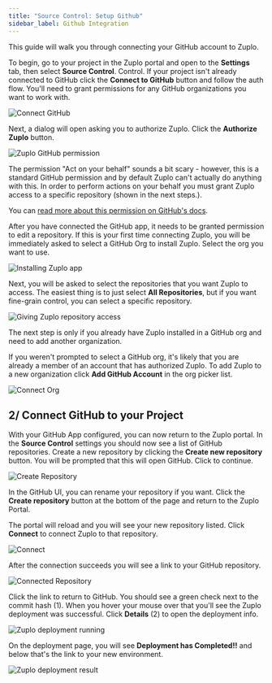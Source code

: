 ```yaml
---
title: "Source Control: Setup Github"
sidebar_label: Github Integration
---
```


This guide will walk you through connecting your GitHub account to Zuplo.

To begin, go to your project in the Zuplo portal and open to the **Settings**
tab, then select **Source Control**. Control. If your project isn't already
connected to GitHub click the **Connect to GitHub** button and follow the auth
flow. You'll need to grant permissions for any GitHub organizations you want to
work with.

![Connect GitHub](../../public/media/step-4-deploying-to-the-edge/image-1.png)

Next, a dialog will open asking you to authorize Zuplo. Click the **Authorize
Zuplo** button.

<Framed margin={6}>

![Zuplo GitHub permission](https://cdn.zuplo.com/assets/d6194a80-b6d6-429e-85a6-ae1cb4a3375e.png)

</Framed>

<Callout type="tip" title="GitHub Permissions" >

The permission "Act on your behalf" sounds a bit scary - however, this is a
standard GitHub permission and by default Zuplo can't actually do anything with
this. In order to perform actions on your behalf you must grant Zuplo access to
a specific repository (shown in the next steps.).

You can
[read more about this permission on GitHub's docs](https://docs.github.com/en/apps/using-github-apps/authorizing-github-apps#about-github-apps-acting-on-your-behalf).

</Callout>

After you have connected the GitHub app, it needs to be granted permission to
edit a repository. If this is your first time connecting Zuplo, you will be
immediately asked to select a GitHub Org to install Zuplo. Select the org you
want to use.

<Framed margin={6}>

![Installing Zuplo app](https://cdn.zuplo.com/assets/eef76bd7-4d26-4f86-96e8-89ebede03beb.png)

</Framed>

Next, you will be asked to select the repositories that you want Zuplo to
access. The easiest thing is to just select **All Repositories**, but if you
want fine-grain control, you can select a specific repository.

<Framed margin={6}>

![Giving Zuplo repository access](https://cdn.zuplo.com/assets/ff482269-9aa2-44c3-8266-b2682b3d6ea5.png)

</Framed>

<Callout type="caution" title="Existing Installation" >

The next step is only if you already have Zuplo installed in a GitHub org and
need to add another organization.

</Callout>

If you weren't prompted to select a GitHub org, it's likely that you are already
a member of an account that has authorized Zuplo. To add Zuplo to a new
organization click **Add GitHub Account** in the org picker list.

![Connect Org](../../public/media/step-4-deploying-to-the-edge/image-2.png)

## 2/ Connect GitHub to your Project

With your GitHub App configured, you can now return to the Zuplo portal. In the
**Source Control** settings you should now see a list of GitHub repositories.
Create a new repository by clicking the **Create new repository** button. You
will be prompted that this will open GitHub. Click to continue.

![Create Repository](../../public/media/step-4-deploying-to-the-edge/image-3.png)

In the GitHub UI, you can rename your repository if you want. Click the **Create
repository** button at the bottom of the page and return to the Zuplo Portal.

The portal will reload and you will see your new repository listed. Click
**Connect** to connect Zuplo to that repository.

![Connect](../../public/media/step-4-deploying-to-the-edge/image-4.png)

After the connection succeeds you will see a link to your GitHub repository.

![Connected Repository](../../public/media/step-4-deploying-to-the-edge/image-5.png)

Click the link to return to GitHub. You should see a green check next to the
commit hash (1). When you hover your mouse over that you'll see the Zuplo
deployment was successful. Click **Details** (2) to open the deployment info.

![Zuplo deployment running](https://cdn.zuplo.com/assets/0a9932eb-7c16-49cf-9720-0beb450724eb.png)

On the deployment page, you will see **Deployment has Completed!!** and below
that's the link to your new environment.

![Zuplo deployment result](https://cdn.zuplo.com/assets/26fa58b6-7a5a-4627-bd9f-246972639f12.png)
